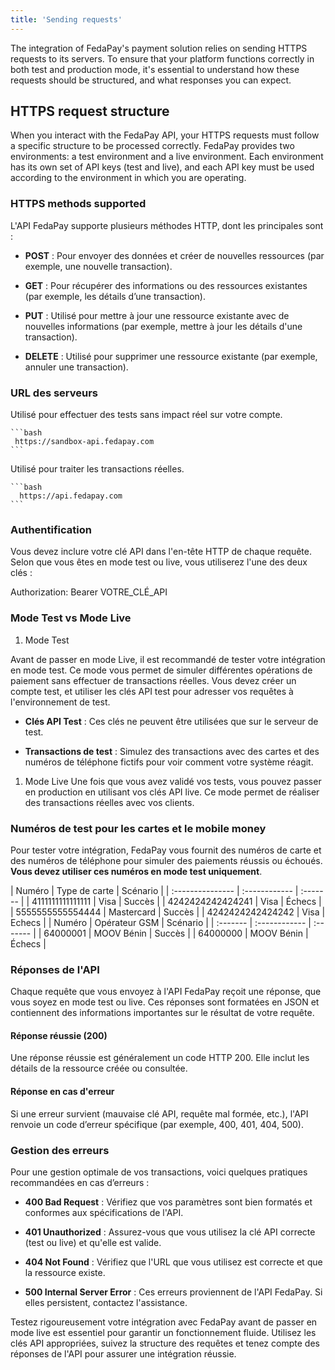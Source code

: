 ```yaml
---
title: 'Sending requests'
---
```


The integration of FedaPay's payment solution relies on sending HTTPS requests to its servers. To ensure that your platform functions correctly in both test and production mode, it's essential to understand how these requests should be structured, and what responses you can expect.

## HTTPS request structure

When you interact with the FedaPay API, your HTTPS requests must follow a specific structure to be processed correctly. FedaPay provides two environments: a test environment and a live environment. Each environment has its own set of API keys (test and live), and each API key must be used according to the environment in which you are operating.

### HTTPS methods supported

L'API FedaPay supporte plusieurs méthodes HTTP, dont les principales sont :

* **POST** : Pour envoyer des données et créer de nouvelles ressources (par exemple, une nouvelle transaction).

* **GET** : Pour récupérer des informations ou des ressources existantes (par exemple, les détails d’une transaction).

* **PUT** : Utilisé pour mettre à jour une ressource existante avec de nouvelles informations (par exemple, mettre à jour les détails d'une transaction).

* **DELETE** : Utilisé pour supprimer une ressource existante (par exemple, annuler une transaction).

### URL des serveurs

<Tabs>
  <Tab title="Serveur de test">
    Utilisé pour effectuer des tests sans impact réel sur votre compte.

    ```bash
     https://sandbox-api.fedapay.com
    ```
  </Tab>

  <Tab title="Serveur live">
    Utilisé pour traiter les transactions réelles.

    ```bash
      https://api.fedapay.com
    ```
  </Tab>
</Tabs>

### Authentification

Vous devez inclure votre clé API dans l'en-tête HTTP de chaque requête. Selon que vous êtes en mode test ou live, vous utiliserez l'une des deux clés :

Authorization: Bearer VOTRE\_CLÉ\_API

### Mode Test vs Mode Live

1. Mode Test

Avant de passer en mode Live, il est recommandé de tester votre intégration en mode test. Ce mode vous permet de simuler différentes opérations de paiement sans effectuer de transactions réelles. Vous devez créer un compte test, et utiliser les clés API test pour adresser vos requêtes à l'environnement de test.

* **Clés API Test** : Ces clés ne peuvent être utilisées que sur le serveur de test.

* **Transactions de test** : Simulez des transactions avec des cartes et des numéros de téléphone fictifs pour voir comment votre système réagit.

1. Mode Live
   Une fois que vous avez validé vos tests, vous pouvez passer en production en utilisant vos clés API live. Ce mode permet de réaliser des transactions réelles avec vos clients.

### Numéros de test pour les cartes et le mobile money

Pour tester votre intégration, FedaPay vous fournit des numéros de carte et des numéros de téléphone pour simuler des paiements réussis ou échoués. **Vous devez utiliser ces numéros en mode test uniquement**.

<Tabs>
  <Tab title="Numéros de carte de test">
    | Numéro           | Type de carte | Scénario |
    | :--------------- | :------------ | :------- |
    | 4111111111111111 | Visa          | Succès   |
    | 4242424242424241 | Visa          | Échecs   |
    | 5555555555554444 | Mastercard    | Succès   |
    | 4242424242424242 | Visa          | Echecs   |
  </Tab>

  <Tab title="Numéros de téléphone pour Mobile Money">
    | Numéro   | Opérateur GSM | Scénario |
    | :------- | :------------ | :------- |
    | 64000001 | MOOV Bénin    | Succès   |
    | 64000000 | MOOV Bénin    | Échecs   |
  </Tab>
</Tabs>

### Réponses de l'API

Chaque requête que vous envoyez à l'API FedaPay reçoit une réponse, que vous soyez en mode test ou live. Ces réponses sont formatées en JSON et contiennent des informations importantes sur le résultat de votre requête.

#### Réponse réussie (200)

Une réponse réussie est généralement un code HTTP 200. Elle inclut les détails de la ressource créée ou consultée.

#### Réponse en cas d'erreur

Si une erreur survient (mauvaise clé API, requête mal formée, etc.), l'API renvoie un code d’erreur spécifique (par exemple, 400, 401, 404, 500).

### Gestion des erreurs

Pour une gestion optimale de vos transactions, voici quelques pratiques recommandées en cas d’erreurs :

* **400 Bad Request** : Vérifiez que vos paramètres sont bien formatés et conformes aux spécifications de l'API.

* **401 Unauthorized** : Assurez-vous que vous utilisez la clé API correcte (test ou live) et qu'elle est valide.

* **404 Not Found** : Vérifiez que l'URL que vous utilisez est correcte et que la ressource existe.

* **500 Internal Server Error** : Ces erreurs proviennent de l'API FedaPay. Si elles persistent, contactez l'assistance.

Testez rigoureusement votre intégration avec FedaPay avant de passer en mode live est essentiel pour garantir un fonctionnement fluide. Utilisez les clés API appropriées, suivez la structure des requêtes et tenez compte des réponses de l'API pour assurer une intégration réussie.